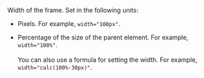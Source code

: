 Width of the frame. Set in the following units:

- Pixels. For example, `width="100px"`.

- Percentage of the size of the parent element. For example, `width="100%"`.<br/><br/>You can also use a formula for setting the width. For example, `width="calc(100%-30px)"`.
